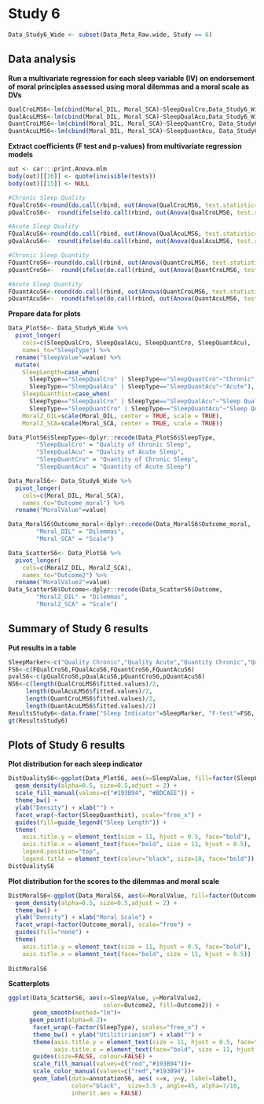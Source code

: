 # Study 6

```r
Data_Study6_Wide <- subset(Data_Meta_Raw.wide, Study == 6)
```


## Data analysis

**Run a multivariate regression for each sleep variable (IV) on endorsement of moral principles assessed using moral dilemmas and a moral scale as DVs**
```r
QualCroLMS6<-lm(cbind(Moral_DIL, Moral_SCA)~SleepQualCro,Data_Study6_Wide)
QualAcuLMS6<-lm(cbind(Moral_DIL, Moral_SCA)~SleepQualAcu,Data_Study6_Wide)
QuantCroLMS6<-lm(cbind(Moral_DIL, Moral_SCA)~SleepQuantCro, Data_Study6_Wide)
QuantAcuLMS6<-lm(cbind(Moral_DIL, Moral_SCA)~SleepQuantAcu, Data_Study6_Wide)
```

**Extract coefficients (F test and p-values) from multivariate regression models **
```r
out <- car:::print.Anova.mlm
body(out)[[16]] <- quote(invisible(tests))
body(out)[[15]] <- NULL

#Chronic Sleep Quality
FQualCroS6<-round(do.call(rbind, out(Anova(QualCroLMS6, test.statistic="Pillai")))[3], digit=2)
pQualCroS6<-  round(ifelse(do.call(rbind, out(Anova(QualCroLMS6, test.statistic="Pillai")))[6]*4<.99, do.call(rbind, out(Anova(QualCroLMS6, test.statistic="Pillai")))[6]*4, .99), digit=2)

#Acute Sleep Quality
FQualAcuS6<-round(do.call(rbind, out(Anova(QualAcuLMS6, test.statistic="Pillai")))[3], digit=2)
pQualAcuS6<-  round(ifelse(do.call(rbind, out(Anova(QualAcuLMS6, test.statistic="Pillai")))[6]*4<.99, do.call(rbind, out(Anova(QualAcuLMS6, test.statistic="Pillai")))[6]*4, .99), digit=2)

#Chronic Sleep Quantity
FQuantCroS6<-round(do.call(rbind, out(Anova(QuantCroLMS6, test.statistic="Pillai")))[3], digit=2)
pQuantCroS6<-  round(ifelse(do.call(rbind, out(Anova(QuantCroLMS6, test.statistic="Pillai")))[6]*4<.99, do.call(rbind, out(Anova(QuantCroLMS6, test.statistic="Pillai")))[6]*4, .99), digit=2)

#Acute Sleep Quantity
FQuantAcuS6<-round(do.call(rbind, out(Anova(QuantCroLMS6, test.statistic="Pillai")))[3], digit=2)
pQuantAcuS6<-  round(ifelse(do.call(rbind, out(Anova(QuantAcuLMS6, test.statistic="Pillai")))[6]*4<.99, do.call(rbind, out(Anova(QuantAcuLMS6, test.statistic="Pillai")))[6]*4, .99), digit=2)

```

**Prepare data for plots**
```r
Data_PlotS6<- Data_Study6_Wide %>%
  pivot_longer(
    cols=c(SleepQualCro, SleepQualAcu, SleepQuantCro, SleepQuantAcu),
    names_to="SleepType") %>%
  rename("SleepValue"=value) %>%
  mutate(
    SleepLength=case_when(
      SleepType=="SleepQualCro" | SleepType=="SleepQuantCro"~"Chronic",
      SleepType=="SleepQualAcu" | SleepType=="SleepQuantAcu"~"Acute"),
    SleepQuanthist=case_when(
      SleepType=="SleepQualCro" | SleepType=="SleepQualAcu"~"Sleep Quality",
      SleepType=="SleepQuantCro" | SleepType=="SleepQuantAcu"~"Sleep Quantity"),
    MoralZ_DIL=scale(Moral_DIL, center = TRUE, scale = TRUE),
    MoralZ_SCA=scale(Moral_SCA, center = TRUE, scale = TRUE))

Data_PlotS6$SleepType<-dplyr::recode(Data_PlotS6$SleepType, 
        "SleepQualCro" = "Quality of Chronic Sleep",
        "SleepQualAcu" = "Quality of Acute Sleep",
        "SleepQuantCro" = "Quantity of Chronic Sleep",
        "SleepQuantAcu" = "Quantity of Acute Sleep")

Data_MoralS6<- Data_Study6_Wide %>%
  pivot_longer(
    cols=c(Moral_DIL, Moral_SCA),
    names_to="Outcome_moral") %>%
  rename("MoralValue"=value)

Data_MoralS6$Outcome_moral<-dplyr::recode(Data_MoralS6$Outcome_moral,
        "Moral_DIL" = "Dilemmas",
        "Moral_SCA" = "Scale")

Data_ScatterS6<- Data_PlotS6 %>%
  pivot_longer(
    cols=c(MoralZ_DIL, MoralZ_SCA),
    names_to="Outcome2") %>%
  rename("MoralValue2"=value)
Data_ScatterS6$Outcome<-dplyr::recode(Data_ScatterS6$Outcome, 
        "MoralZ_DIL" = "Dilemmas",
        "MoralZ_SCA" = "Scale")

```

## Summary of Study 6 results 

**Put results in a table**
```r
SleepMarker<-c("Quality Chronic","Quality Acute","Quantity Chronic","Quantity Acute")
FS6<-c(FQualCroS6,FQualAcuS6,FQuantCroS6,FQuantAcuS6)
pvalS6<-c(pQualCroS6,pQualAcuS6,pQuantCroS6,pQuantAcuS6)
NS6<-c(length(QualCroLMS6$fitted.values)/2,
     length(QualAcuLMS6$fitted.values)/2,
     length(QuantCroLMS6$fitted.values)/2,
     length(QuantAcuLMS6$fitted.values)/2)
ResultsStudy6<-data.frame("Sleep Indicator"=SleepMarker, "F-test"=FS6, "p values"=pvalS6, "N"=NS6)
gt(ResultsStudy6)
```

## Plots of Study 6 results

**Plot distribution for each sleep indicator**
```r
DistQualityS6<-ggplot(Data_PlotS6, aes(x=SleepValue, fill=factor(SleepLength))) + 
  geom_density(alpha=0.5, size=0.5,adjust = 2) + 
  scale_fill_manual(values=c("#193B94", "#BDCAEE")) +
  theme_bw() + 
  ylab("Density") + xlab("") +
  facet_wrap(~factor(SleepQuanthist), scale="free_x") + 
  guides(fill=guide_legend("Sleep Length")) +
  theme(
    axis.title.y = element_text(size = 11, hjust = 0.5, face="bold"),
    axis.title.x = element_text(face="bold", size = 11, hjust = 0.5),
    legend.position="top",
    legend.title = element_text(colour="black", size=10, face="bold")) 
DistQualityS6
```

**Plot distribution for the scores to the dilemmas and moral scale**
```r
DistMoralS6<-ggplot(Data_MoralS6, aes(x=MoralValue, fill=factor(Outcome_moral))) + 
  geom_density(alpha=0.5, size=0.5,adjust = 2) + 
  theme_bw() + 
  ylab("Density") + xlab("Moral Scale") +
  facet_wrap(~factor(Outcome_moral), scale="free") +
  guides(fill="none") +
  theme(
    axis.title.y = element_text(size = 11, hjust = 0.5, face="bold"),
    axis.title.x = element_text(face="bold", size = 11, hjust = 0.5))
  
DistMoralS6
```


**Scatterplots**
```r
ggplot(Data_ScatterS6, aes(x=SleepValue, y=MoralValue2, 
                           color=Outcome2, fill=Outcome2)) + 
       geom_smooth(method="lm")+
      geom_point(alpha=0.2)+
       facet_wrap(~factor(SleepType), scales="free_x") +
       theme_bw() + ylab("Utilitirianism") + xlab("") + 
       theme(axis.title.y = element_text(size = 11, hjust = 0.5, face="bold"), 
             axis.title.x = element_text(face="bold", size = 11, hjust = 0.5)) +
       guides(size=FALSE, colour=FALSE) + 
       scale_fill_manual(values=c("red","#193B94"))+
       scale_color_manual(values=c("red","#193B94"))+
       geom_label(data=annotationS6, aes( x=x, y=y, label=label), 
                  color="black",  size=3.5 , angle=45, alpha=7/10, 
                  inherit.aes = FALSE)
```
